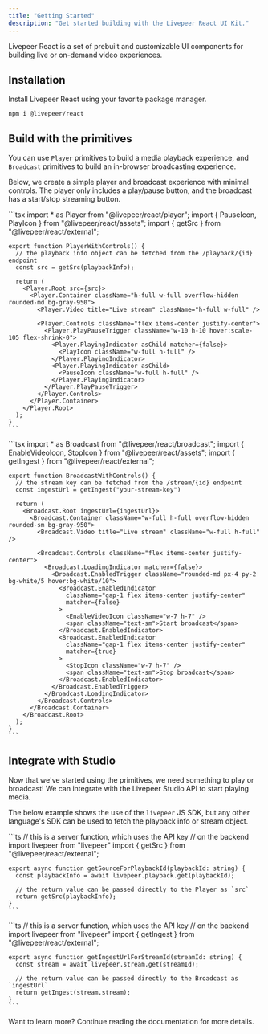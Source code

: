 ```yaml
---
title: "Getting Started"
description: "Get started building with the Livepeer React UI Kit."
---
```


Livepeer React is a set of prebuilt and customizable UI components for building
live or on-demand video experiences.

## Installation

Install Livepeer React using your favorite package manager.

```
npm i @livepeer/react
```

## Build with the primitives

You can use `Player` primitives to build a media playback experience, and
`Broadcast` primitives to build an in-browser broadcasting experience.

Below, we create a simple player and broadcast experience with minimal controls.
The player only includes a play/pause button, and the broadcast has a start/stop
streaming button.

<Tabs>
  <Tab title="Player.tsx">
    ```tsx
    import * as Player from "@livepeer/react/player";
    import { PauseIcon, PlayIcon } from "@livepeer/react/assets";
    import { getSrc } from "@livepeer/react/external";

    export function PlayerWithControls() {
      // the playback info object can be fetched from the /playback/{id} endpoint
      const src = getSrc(playbackInfo);

      return (
        <Player.Root src={src}>
          <Player.Container className="h-full w-full overflow-hidden rounded-md bg-gray-950">
            <Player.Video title="Live stream" className="h-full w-full" />

            <Player.Controls className="flex items-center justify-center">
              <Player.PlayPauseTrigger className="w-10 h-10 hover:scale-105 flex-shrink-0">
                <Player.PlayingIndicator asChild matcher={false}>
                  <PlayIcon className="w-full h-full" />
                </Player.PlayingIndicator>
                <Player.PlayingIndicator asChild>
                  <PauseIcon className="w-full h-full" />
                </Player.PlayingIndicator>
              </Player.PlayPauseTrigger>
            </Player.Controls>
          </Player.Container>
        </Player.Root>
      );
    }
    ```

  </Tab>
  <Tab title="Broadcast.tsx">
    ```tsx 
    import * as Broadcast from "@livepeer/react/broadcast";
    import { EnableVideoIcon, StopIcon } from "@livepeer/react/assets";
    import { getIngest } from "@livepeer/react/external";

    export function BroadcastWithControls() {
      // the stream key can be fetched from the /stream/{id} endpoint
      const ingestUrl = getIngest("your-stream-key")

      return (
        <Broadcast.Root ingestUrl={ingestUrl}>
          <Broadcast.Container className="w-full h-full overflow-hidden rounded-sm bg-gray-950">
            <Broadcast.Video title="Live stream" className="w-full h-full" />

            <Broadcast.Controls className="flex items-center justify-center">
              <Broadcast.LoadingIndicator matcher={false}>
                <Broadcast.EnabledTrigger className="rounded-md px-4 py-2 bg-white/5 hover:bg-white/10">
                  <Broadcast.EnabledIndicator
                    className="gap-1 flex items-center justify-center"
                    matcher={false}
                  >
                    <EnableVideoIcon className="w-7 h-7" />
                    <span className="text-sm">Start broadcast</span>
                  </Broadcast.EnabledIndicator>
                  <Broadcast.EnabledIndicator
                    className="gap-1 flex items-center justify-center"
                    matcher={true}
                  >
                    <StopIcon className="w-7 h-7" />
                    <span className="text-sm">Stop broadcast</span>
                  </Broadcast.EnabledIndicator>
                </Broadcast.EnabledTrigger>
              </Broadcast.LoadingIndicator>
            </Broadcast.Controls>
          </Broadcast.Container>
        </Broadcast.Root>
      );
    }
    ```

  </Tab>
</Tabs>

## Integrate with Studio

Now that we've started using the primitives, we need something to play or
broadcast! We can integrate with the Livepeer Studio API to start playing media.

The below example shows the use of the `livepeer` JS SDK, but any other
language's SDK can be used to fetch the playback info or stream object.

<Tabs>
  <Tab title="get-source.ts">
    ```ts
    // this is a server function, which uses the API key
    // on the backend
    import livepeer from "livepeer"
    import { getSrc } from "@livepeer/react/external";

    export async function getSourceForPlaybackId(playbackId: string) {
      const playbackInfo = await livepeer.playback.get(playbackId);

      // the return value can be passed directly to the Player as `src`
      return getSrc(playbackInfo);
    }
    ```

  </Tab>
  <Tab title="get-ingest.ts">
    ```ts
    // this is a server function, which uses the API key
    // on the backend
    import livepeer from "livepeer"
    import { getIngest } from "@livepeer/react/external";

    export async function getIngestUrlForStreamId(streamId: string) {
      const stream = await livepeer.stream.get(streamId);

      // the return value can be passed directly to the Broadcast as `ingestUrl`
      return getIngest(stream.stream);
    }
    ```

  </Tab>
</Tabs>

Want to learn more? Continue reading the documentation for more details.
